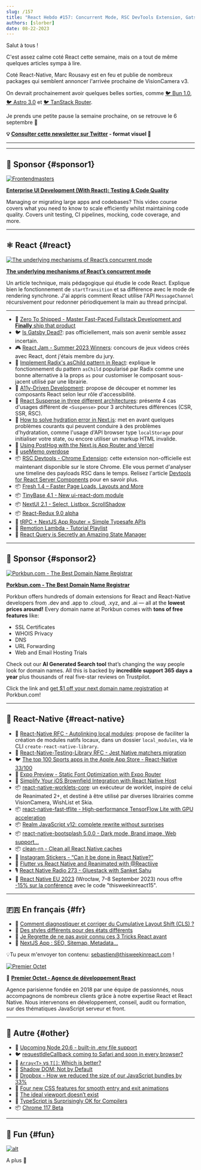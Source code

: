 ```yaml
---
slug: /157
title: "React Hebdo #157: Concurrent Mode, RSC DevTools Extension, Gatsby, Radix asChild, Suspense, hydration, useMemo, React-Redux, Fresh, TinyBase, Worklets, TFLite, local_modules, Bootsplash..."
authors: [slorber]
date: 08-22-2023
---
```


Salut à tous !

C'est assez calme coté React cette semaine, mais on a tout de même quelques articles sympa à lire.

Coté React-Native, Marc Rousavy est en feu et publie de nombreux packages qui semblent annoncer l'arrivée prochaine de VisionCamera v3.

On devrait prochainement avoir quelques belles sorties, comme [🐦 Bun 1.0](https://twitter.com/jarredsumner/status/1693657906917585359), [🐦 Astro 3.0](https://twitter.com/astrodotbuild/status/1693655809711108456) et [🐦 TanStack Router](https://twitter.com/tannerlinsley/status/1691936709498552654).

Je prends une petite pause la semaine prochaine, on se retrouve le 6 septembre 👋

<!-- truncate -->

**💡 [Consulter cette newsletter sur Twitter](https://slo.im/thread) - format visuel 🎨**

---


<Support />

---

## 💸 Sponsor {#sponsor1}

[![Frontendmasters](/emails/issues/151/frontendmasters.png)](https://frontendmasters.com/courses/enterprise-ui-dev/?utm_source=email&utm_medium=thisweekinreact&utm_content=uidev)

**[Enterprise UI Development (With React): Testing & Code Quality](https://frontendmasters.com/courses/enterprise-ui-dev/?utm_source=email&utm_medium=thisweekinreact&utm_content=uidev)**

Managing or migrating large apps and codebases? This video course covers what you need to know to scale efficiently whilst maintaining code quality. Covers unit testing, CI pipelines, mocking, code coverage, and more.

---

## ⚛️ React {#react}

[![The underlying mechanisms of React’s concurrent mode](/emails/issues/157/concurrentmode.jpg)](https://andreigatej.dev/blog/the-underlying-mechanisms-of-reacts-concurrent-mode/)

[**The underlying mechanisms of React’s concurrent mode**](https://andreigatej.dev/blog/the-underlying-mechanisms-of-reacts-concurrent-mode/)

Un article technique, mais pédagogique qui étudie le code React. Explique bien le fonctionnement de `startTransition` et sa différence avec le mode de rendering synchrone. J'ai appris comment React utilise l'API `MessageChannel` récursivement pour redonner périodiquement la main au thread principal.

---

- 💸 [Zero To Shipped - Master Fast-Paced Fullstack Development and **Finally** ship that product](https://www.zerotoshipped.com/)
- 🐦 [Is Gatsby Dead?](https://twitter.com/sebastienlorber/status/1694392101281190224): pas officiellement, mais son avenir semble assez incertain.
- 🎮 [React Jam - Summer 2023 Winners](https://reactjam.com/summer-2023-winners): concours de jeux videos créés avec React, dont j'étais membre du jury.
- 📜 [Implement Radix's asChild pattern in React](https://www.jacobparis.com/content/react-as-child): explique le fonctionnement du pattern `asChild` popularisé par Radix comme une bonne alternative à la props `as` pour customiser le composant sous-jacent utilisé par une librairie.
- 📜 [A11y-Driven Development](https://www.simplethread.com/a11y-driven-development/): propose de découper et nommer les composants React selon leur rôle d'accessibilité.
- 📜 [React Suspense in three different architectures](https://elanmed.dev/blog/suspense-in-different-architectures): présente 4 cas d'usages différent de `<Suspense>` pour 3 architectures différences (CSR, SSR, RSC).
- 📜 [How to solve hydration error in Next.js](https://chirag-gupta.hashnode.dev/how-to-solve-hydration-error-in-nextjs): met en avant quelques problèmes courants qui peuvent conduire à des problèmes d'hydratation, comme l'usage d'API browser type `localStorage` pour initialiser votre state, ou encore utiliser un markup HTML invalide.
- 📜 [Using PostHog with the Next.js App Router and Vercel](https://vercel.com/guides/posthog-nextjs-vercel-feature-flags-analytics)
- 📜 [useMemo overdose](https://edvins.io/usememo-overdose)
- 📦 [RSC Devtools - Chrome Extension](https://chrome.google.com/webstore/detail/rsc-devtools/jcejahepddjnppkhomnidalpnnnemomn): cette extension non-officielle est maintenant disponible sur le store Chrome. Elle vous permet d'analyser une timeline des payloads RSC dans le temps. Relisez l'article [Devtools for React Server Components](https://www.alvar.dev/blog/creating-devtools-for-react-server-components) pour en savoir plus.
- 📦 [Fresh 1.4 – Faster Page Loads, Layouts and More](https://deno.com/blog/fresh-1.4)
- 📦 [TinyBase 4.1 - New ui-react-dom module](https://tinybase.org/guides/releases/)
- 📦 [NextUI 2.1 - Select, Listbox, ScrollShadow](https://nextui.org/blog/v2.1.0)
- 📦 [React-Redux 9.0 alpha](https://github.com/reduxjs/react-redux/releases/tag/v9.0.0-alpha.0)
- 🎥 [tRPC + NextJS App Router = Simple Typesafe APIs](https://www.youtube.com/watch?v=qCLV0Iaq9zU)
- 🎥 [Remotion Lambda - Tutorial Playlist](https://www.youtube.com/playlist?list=PLRHdymbhXiIRgAeAUpMxe7l7BNliHfWUq)
- 🎥 [React Query is Secretly an Amazing State Manager](https://www.youtube.com/watch?v=0X3TlVklT-A)

<SubscribeFormEmbed placement="middle" />

---

## 💸 Sponsor {#sponsor2}

[![Porkbun.com - The Best Domain Name Registrar](/emails/issues/150/porkbun.png)](https://porkbun.com/?coupon=TWIREACT&utm_source=TWIREACT&utm_medium=Newsletter&utm_campaign=twirjune2023)

**[Porkbun.com - The Best Domain Name Registrar](https://porkbun.com/?coupon=TWIREACT&utm_source=TWIREACT&utm_medium=Newsletter&utm_campaign=twirjune2023)**

Porkbun offers hundreds of domain extensions for React and React-Native developers from .dev and .app to .cloud, .xyz, and .ai — all at the **lowest prices around!** Every domain name at Porkbun comes with **tons of free features** like:

- SSL Certificates
- WHOIS Privacy
- DNS
- URL Forwarding
- Web and Email Hosting Trials

Check out our **AI Generated Search tool** that’s changing the way people look for domain names. All this is backed by **incredible support 365 days a year** plus thousands of real five-star reviews on Trustpilot.

Click the link and [get $1 off your next domain name registration](https://porkbun.com/?coupon=TWIREACT&utm_source=TWIREACT&utm_medium=Newsletter&utm_campaign=twirjune2023) at Porkbun.com!

---

## 📱 React-Native {#react-native}

- 💬 [React-Native RFC - Autolinking local modules](https://github.com/react-native-community/discussions-and-proposals/pull/702): propose de faciliter la création de modules natifs locaux, dans un dossier `local_modules`, via le CLI `create-react-native-library`.
- 💬 [React-Native-Testing-Library RFC - Jest Native matchers migration](https://github.com/callstack/react-native-testing-library/issues/1468)
- 🐦 [The top 100 Sports apps in the Apple App Store - React-Native 33/100](https://twitter.com/Baconbrix/status/1692215896029212847)
- 👀 [Expo Preview - Static Font Optimization with Expo Router](https://twitter.com/Baconbrix/status/1692990529800167441)
- 📜 [Simplify Your iOS Brownfield Integration with React Native Host](https://www.callstack.com/blog/simplify-your-ios-brownfield-integration-with-react-native-host)
- 📦 [react-native-worklets-core](https://github.com/margelo/react-native-worklets-core): un exécuteur de worklet, inspiré de celui de Reanimated 2+, et destiné à être utilisé par diverses librairies comme VisionCamera, WishList et Skia.
- 📦 [react-native-fast-tflite - High-performance TensorFlow Lite with GPU acceleration](https://github.com/mrousavy/react-native-fast-tflite)
- 📦 [Realm JavaScript v12: complete rewrite without surprises](https://medium.com/realm/realm-javascript-v12-complete-rewrite-without-surprises-62eea2a2e8ae)
- 📦 [react-native-bootsplash 5.0.0 - Dark mode, Brand image, Web support...](https://github.com/zoontek/react-native-bootsplash/releases/tag/5.0.0)
- 📦 [clean-rn - Clean all React Native caches](https://github.com/mrousavy/clean-rn)
- 🎥 [Instagram Stickers - “Can it be done in React Native?”](https://www.youtube.com/watch?v=5yM4NPcTwY4)
- 🎥 [Flutter vs React Native and Reanimated with @Reactiive](https://www.youtube.com/watch?v=A19-UEUrg6A)
- 🎙️ [React Native Radio 273 - Gluestack with Sanket Sahu](https://react-native-radio.simplecast.com/episodes/rnr-273-gluestack-with-sanket-sahu)
- 👥 [React Native EU 2023](https://www.react-native.eu/) (Wrocław, 7–8 September 2023) nous offre [-15% sur la conférence](https://ti.to/react-native-eu/2023/discount/thisweekinreact15) avec le code "thisweekinreact15".

---

## 🇫🇷 En français {#fr}

- 📜 [Comment diagnostiquer et corriger du Cumulative Layout Shift (CLS) ?](https://www.julienpradet.fr/tutoriels/comment-detecter-du-cls/)
- 📜 [Des styles différents pour des états différents](https://www.swebdev.fr/blog/des-styles-differents-pour-des-etats-differents)
- 🎥 [Je Regrette de ne pas avoir connu ces 3 Tricks React avant](https://www.youtube.com/watch?v=taw7AYTN0ds)
- 🎥 [NextJS App : SEO, Sitemap, Metadata...](https://www.youtube.com/watch?v=QeascD-piHA)

💡Tu peux m'envoyer ton contenu: [sebastien@thisweekinreact.com](mailto:sebastien@thisweekinreact.com?subject=Contenu%20en%20fran%C3%A7ais) !

[![Premier Octet](/emails/issues/151/premieroctet.png)](https://www.premieroctet.com/?utm_source=react_hebdo)

💸 [**Premier Octet - Agence de développement React**](https://www.premieroctet.com/?utm_source=react_hebdo)

Agence parisienne fondée en 2018 par une équipe de passionnés, nous accompagnons de nombreux clients grâce à notre expertise React et React Native.
Nous intervenons en développement, conseil, audit ou formation, sur des thématiques JavaScript serveur et front.

---

## 🔀 Autre {#other}

- 👀 [Upcoming Node 20.6 - built-in .env file support](https://github.com/nodejs/node/pull/49185)
- 🐦 [requestIdleCallback coming to Safari and soon in every browser?](https://twitter.com/sebastienlorber/status/1694260312986227187)
- 📜 [`Array<T>` vs `T[]`: Which is better?](https://www.totaltypescript.com/array-types-in-typescript)
- 📜 [Shadow DOM: Not by Default](https://begin.com/blog/posts/2023-08-18-shadow-dom-not-by-default)
- 📜 [Dropbox - How we reduced the size of our JavaScript bundles by 33%](https://dropbox.tech/frontend/how-we-reduced-the-size-of-our-javascript-bundles-by-33-percent)
- 📜 [Four new CSS features for smooth entry and exit animations](https://developer.chrome.com/blog/entry-exit-animations/)
- 📜 [The ideal viewport doesn’t exist](https://viewports.fyi/)
- 📜 [TypeScript is Surprisingly OK for Compilers](https://matklad.github.io/2023/08/17/typescript-is-surprisingly-ok-for-compilers.html)
- 📦 [Chrome 117 Beta](https://developer.chrome.com/blog/chrome-117-beta/)

---

## 🤭 Fun {#fun}

[![alt](/emails/issues/157/meme.jpg)](https://twitter.com/BHolmesDev/status/1693624114097909851)

A plus 👋
